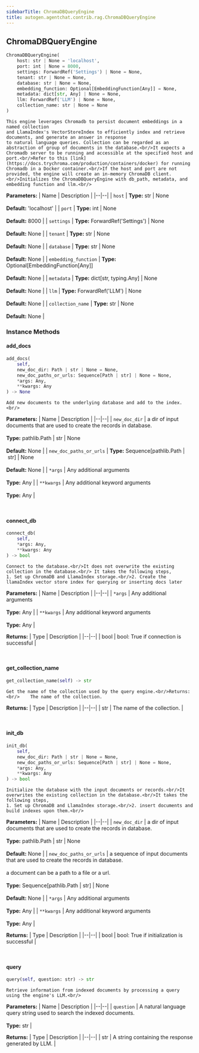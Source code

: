 ```yaml
---
sidebarTitle: ChromaDBQueryEngine
title: autogen.agentchat.contrib.rag.ChromaDBQueryEngine
---
```

<h2 id="autogen.agentchat.contrib.rag.ChromaDBQueryEngine" class="doc doc-heading">
    <code class="doc-symbol doc-symbol-heading doc-symbol-class"></code>
    <span class="doc doc-object-name doc-class-name">ChromaDBQueryEngine</span>
</h2>

```python
ChromaDBQueryEngine(
    host: str | None = 'localhost',
    port: int | None = 8000,
    settings: ForwardRef('Settings') | None = None,
    tenant: str | None = None,
    database: str | None = None,
    embedding_function: Optional[EmbeddingFunction[Any]] = None,
    metadata: dict[str, Any] | None = None,
    llm: ForwardRef('LLM') | None = None,
    collection_name: str | None = None
)
```

    This engine leverages Chromadb to persist document embeddings in a named collection
    and LlamaIndex's VectorStoreIndex to efficiently index and retrieve documents, and generate an answer in response
    to natural language queries. Collection can be regarded as an abstraction of group of documents in the database.<br/>It expects a Chromadb server to be running and accessible at the specified host and port.<br/>Refer to this [link](https://docs.trychroma.com/production/containers/docker) for running Chromadb in a Docker container.<br/>If the host and port are not provided, the engine will create an in-memory ChromaDB client.<br/>Initializes the ChromaDBQueryEngine with db_path, metadata, and embedding function and llm.<br/>

<b>Parameters:</b>
| Name | Description |
|--|--|
| `host` | **Type:** str \| None<br/><br/>**Default:** 'localhost' |
| `port` | **Type:** int \| None<br/><br/>**Default:** 8000 |
| `settings` | **Type:** ForwardRef('Settings') \| None<br/><br/>**Default:** None |
| `tenant` | **Type:** str \| None<br/><br/>**Default:** None |
| `database` | **Type:** str \| None<br/><br/>**Default:** None |
| `embedding_function` | **Type:** Optional[EmbeddingFunction[Any]]<br/><br/>**Default:** None |
| `metadata` | **Type:** dict[str, typing.Any] \| None<br/><br/>**Default:** None |
| `llm` | **Type:** ForwardRef('LLM') \| None<br/><br/>**Default:** None |
| `collection_name` | **Type:** str \| None<br/><br/>**Default:** None |

### Instance Methods

<code class="doc-symbol doc-symbol-heading doc-symbol-method"></code>
#### add_docs

```python
add_docs(
    self,
    new_doc_dir: Path | str | None = None,
    new_doc_paths_or_urls: Sequence[Path | str] | None = None,
    *args: Any,
    **kwargs: Any
) -> None
```

    Add new documents to the underlying database and add to the index.<br/>

<b>Parameters:</b>
| Name | Description |
|--|--|
| `new_doc_dir` | a dir of input documents that are used to create the records in database.<br/><br/>**Type:** pathlib.Path \| str \| None<br/><br/>**Default:** None |
| `new_doc_paths_or_urls` | **Type:** Sequence[pathlib.Path \| str] \| None<br/><br/>**Default:** None |
| `*args` | Any additional arguments<br/><br/>**Type:** Any |
| `**kwargs` | Any additional keyword arguments<br/><br/>**Type:** Any |

<br />

<code class="doc-symbol doc-symbol-heading doc-symbol-method"></code>
#### connect_db

```python
connect_db(
    self,
    *args: Any,
    **kwargs: Any
) -> bool
```

    Connect to the database.<br/>It does not overwrite the existing collection in the database.<br/> It takes the following steps,
    1. Set up ChromaDB and LlamaIndex storage.<br/>2. Create the llamaIndex vector store index for querying or inserting docs later

<b>Parameters:</b>
| Name | Description |
|--|--|
| `*args` | Any additional arguments<br/><br/>**Type:** Any |
| `**kwargs` | Any additional keyword arguments<br/><br/>**Type:** Any |

<b>Returns:</b>
| Type | Description |
|--|--|
| bool | bool: True if connection is successful |

<br />

<code class="doc-symbol doc-symbol-heading doc-symbol-method"></code>
#### get_collection_name

```python
get_collection_name(self) -> str
```

    Get the name of the collection used by the query engine.<br/>Returns: <br/>    The name of the collection.

<b>Returns:</b>
| Type | Description |
|--|--|
| str | The name of the collection. |

<br />

<code class="doc-symbol doc-symbol-heading doc-symbol-method"></code>
#### init_db

```python
init_db(
    self,
    new_doc_dir: Path | str | None = None,
    new_doc_paths_or_urls: Sequence[Path | str] | None = None,
    *args: Any,
    **kwargs: Any
) -> bool
```

    Initialize the database with the input documents or records.<br/>It overwrites the existing collection in the database.<br/>It takes the following steps,
    1. Set up ChromaDB and LlamaIndex storage.<br/>2. insert documents and build indexes upon them.<br/>

<b>Parameters:</b>
| Name | Description |
|--|--|
| `new_doc_dir` | a dir of input documents that are used to create the records in database.<br/><br/>**Type:** pathlib.Path \| str \| None<br/><br/>**Default:** None |
| `new_doc_paths_or_urls` | a sequence of input documents that are used to create the records in database.<br/><br/>a document can be a path to a file or a url.<br/><br/>**Type:** Sequence[pathlib.Path \| str] \| None<br/><br/>**Default:** None |
| `*args` | Any additional arguments<br/><br/>**Type:** Any |
| `**kwargs` | Any additional keyword arguments<br/><br/>**Type:** Any |

<b>Returns:</b>
| Type | Description |
|--|--|
| bool | bool: True if initialization is successful |

<br />

<code class="doc-symbol doc-symbol-heading doc-symbol-method"></code>
#### query

```python
query(self, question: str) -> str
```

    Retrieve information from indexed documents by processing a query using the engine's LLM.<br/>

<b>Parameters:</b>
| Name | Description |
|--|--|
| `question` | A natural language query string used to search the indexed documents.<br/><br/>**Type:** str |

<b>Returns:</b>
| Type | Description |
|--|--|
| str | A string containing the response generated by LLM. |

<br />
